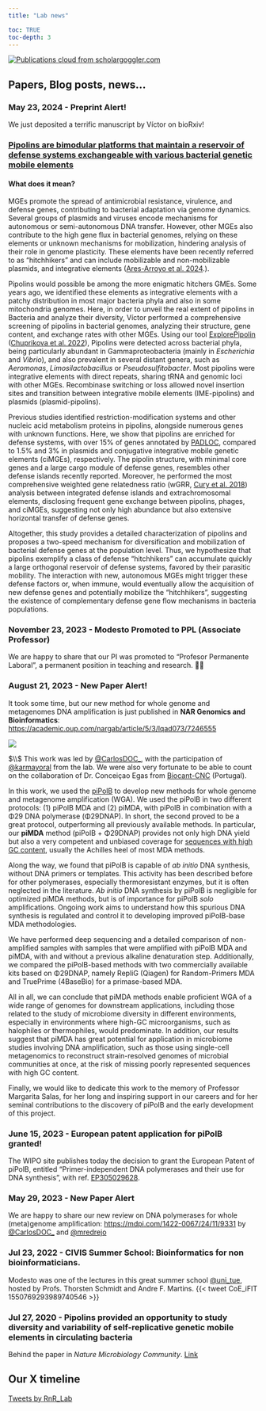 ```yaml
---
title: "Lab news"

toc: TRUE
toc-depth: 3
---
```


[![Publications cloud from scholargoggler.com](images/wordcloud.png){fig-alt="Publications cloud from scholargoggler.com"}](https://scholargoggler.com/)

## Papers, Blog posts, news...

### May 23, 2024 - Preprint Alert!

We just deposited a terrific manuscript by Víctor on bioRxiv!

::: {.callout-note icon="true"}
### [Pipolins are bimodular platforms that maintain a reservoir of defense systems exchangeable with various bacterial genetic mobile elements](https://www.biorxiv.org/content/10.1101/2024.05.22.595293)
:::

#### What does it mean?

MGEs promote the spread of antimicrobial resistance, virulence, and defense genes, contributing to bacterial adaptation via genome dynamics. Several groups of plasmids and viruses encode mechanisms for autonomous or semi-autonomous DNA transfer. However, other MGEs also contribute to the high gene flux in bacterial genomes, relying on these elements or unknown mechanisms for mobilization, hindering analysis of their role in genome plasticity. These elements have been recently referred to as “hitchhikers” and can include mobilizable and non-mobilizable plasmids, and integrative elements ([Ares-Arroyo et al. 2024](https://doi.org/10.32942/X2R89M).).

Pipolins would possible be among the more enigmatic hitchers GMEs. Some years ago, we identified these elements as integrative elements with a patchy distribution in most major bacteria phyla and also in some mitochondria genomes. Here, in order to unveil the real extent of pipolins in Bacteria and analyze their diversity, Víctor performed a comprehensive screening of pipolins in bacterial genomes, analyzing their structure, gene content, and exchange rates with other MGEs. Using our tool [ExplorePipolin](mge.html#explorepipolin) ([Chuprikova et al. 2022](https://pubmed.ncbi.nlm.nih.gov/36699382/)), Pipolins were detected across bacterial phyla, being particularly abundant in Gammaproteobacteria (mainly in *Escherichia* and *Vibrio*), and also prevalent in several distant genera, such as *Aeromonas*, *Limosilactobacillus* or *Pseudosulfitobacter*. Most pipolins were integrative elements with direct repeats, sharing tRNA and genomic loci with other MGEs. Recombinase switching or loss allowed novel insertion sites and transition between integrative mobile elements (IME-pipolins) and plasmids (plasmid-pipolins).

Previous studies identified restriction-modification systems and other nucleic acid metabolism proteins in pipolins, alongside numerous genes with unknown functions. Here, we show that pipolins are enriched for defense systems, with over 15% of genes annotated by [PADLOC](https://github.com/padlocbio/padloc), compared to 1.5% and 3% in plasmids and conjugative integrative mobile genetic elements (ciMGEs), respectively. The pipolin structure, with minimal core genes and a large cargo module of defense genes, resembles other defense islands recently reported. Moreover, he performed the most comprehensive weighted gene relatedness ratio (wGRR, [Cury et al. 2018](https://pubmed.ncbi.nlm.nih.gov/29905872/)) analysis between integrated defense islands and extrachromosomal elements, disclosing frequent gene exchange between pipolins, phages, and ciMGEs, suggesting not only high abundance but also extensive horizontal transfer of defense genes.

Altogether, this study provides a detailed characterization of pipolins and proposes a two-speed mechanism for diversification and mobilization of bacterial defense genes at the population level. Thus, we hypothesize that pipolins exemplify a class of defense "hitchhikers" can accumulate quickly a large orthogonal reservoir of defense systems, favored by their parasitic mobility. The interaction with new, autonomous MGEs might trigger these defense factors or, when immune, would eventually allow the acquisition of new defense genes and potentially mobilize the “hitchhikers”, suggesting the existence of complementary defense gene flow mechanisms in bacteria populations.

### November 23, 2023 - Modesto Promoted to PPL (Associate Professor)

We are happy to share that our PI was promoted to "Profesor Permanente Laboral", a permanent position in teaching and research. 🍾🍾

### August 21, 2023 - New Paper Alert!

It took some time, but our new method for whole genome and metagenomes DNA amplification is just published in **NAR Genomics and Bioinformatics**: <https://academic.oup.com/nargab/article/5/3/lqad073/7246555>

![](images/m_lqad073figgra1.jpeg)

$\\$ This work was led by [\@CarlosDOC\_](https://twitter.com/CarlosDOC_), with the participation of [\@karmayoral](https://twitter.com/karmayoral) from the lab. We were also very fortunate to be able to count on the collaboration of Dr. Conceiçao Egas from [Biocant-CNC](https://cnc.uc.pt/en/people/c-egas) (Portugal).

In this work, we used the [piPolB](polb.html#pipolb) to develop new methods for whole genome and metagenome amplification (WGA). We used the piPolB in two different protocols: (1) piPolB MDA and (2) piMDA, with piPolB in combination with a Φ29 DNA polymerase (Φ29DNAP). In short, the second proved to be a great protocol, outperforming all previously available methods. In particular, our **piMDA** method (piPolB + Φ29DNAP) provides not only high DNA yield but also a very competent and unbiased coverage for [sequences with high GC content]{.underline}, usually the Achilles heel of most MDA methods.

Along the way, we found that piPolB is capable of *ab initio* DNA synthesis, without DNA primers or templates. This activity has been described before for other polymerases, especially thermoresistant enzymes, but it is often neglected in the literature. *Ab initio* DNA synthesis by piPolB is negligible for optimized piMDA methods, but is of importance for piPolB *solo* amplifications. Ongoing work aims to understand how this spurious DNA synthesis is regulated and control it to developing improved piPolB-base MDA methodologies.

We have performed deep sequencing and a detailed comparison of non-amplified samples with samples that were amplified with piPolB MDA and piMDA, with and without a previous alkaline denaturation step. Additionally, we compared the piPolB-based methods with two commercially available kits based on Φ29DNAP, namely RepliG (Qiagen) for Random-Primers MDA and TruePrime (4BaseBio) for a primase-based MDA.

All in all, we can conclude that piMDA methods enable proficient WGA of a wide range of genomes for downstream applications, including those related to the study of microbiome diversity in different environments, especially in environments where high-GC microorganisms, such as halophiles or thermophiles, would predominate. In addition, our results suggest that piMDA has great potential for application in microbiome studies involving DNA amplification, such as those using single-cell metagenomics to reconstruct strain-resolved genomes of microbial communities at once, at the risk of missing poorly represented sequences with high GC content.

Finally, we would like to dedicate this work to the memory of Professor Margarita Salas, for her long and inspiring support in our careers and for her seminal contributions to the discovery of piPolB and the early development of this project.

### 

### June 15, 2023 - European patent application for piPolB granted!

The WIPO site publishes today the decision to grant the European Patent of piPolB, entitled "Primer-independent DNA polymerases and their use for DNA synthesis", with ref. [EP305029628](https://patentscope.wipo.int/search/en/detail.jsf?docId=EP305029628&_fid=EP305029628).

### 

### May 29, 2023 - New Paper Alert

We are happy to share our new review on DNA polymerases for whole (meta)genome amplification: <https://mdpi.com/1422-0067/24/11/9331> by [\@CarlosDOC\_](https://twitter.com/CarlosDOC_) and [\@mredrejo](https://twitter.com/mredrejo)

### 

### Jul 23, 2022 - CIVIS Summer School: Bioinformatics for non bioinformaticians.

Modesto was one of the lectures in this great summer school [\@uni_tue](https://twitter.com/uni_tue), hosted by Profs. Thorsten Schmidt and Andre F. Martins. {{< tweet CoE_iFIT 1550769293989740546 >}}

### Jul 27, 2020 - Pipolins provided an opportunity to study diversity and variability of self-replicative genetic mobile elements in circulating bacteria

Behind the paper in *Nature Microbiology Community*. [Link](https://microbiologycommunity.nature.com/posts/pipolins-provided-an-opportunity-to-study-diversity-and-variability-of-self-replicative-genetic-mobile-elements-in-circulating-bacteria)

## Our **X** timeline

```{=html}

<a class="twitter-timeline" href="https://twitter.com/RnR_Lab?ref_src=twsrc%5Etfw">Tweets by RnR_Lab</a> <script async src="https://platform.twitter.com/widgets.js" charset="utf-8"></script>
```
